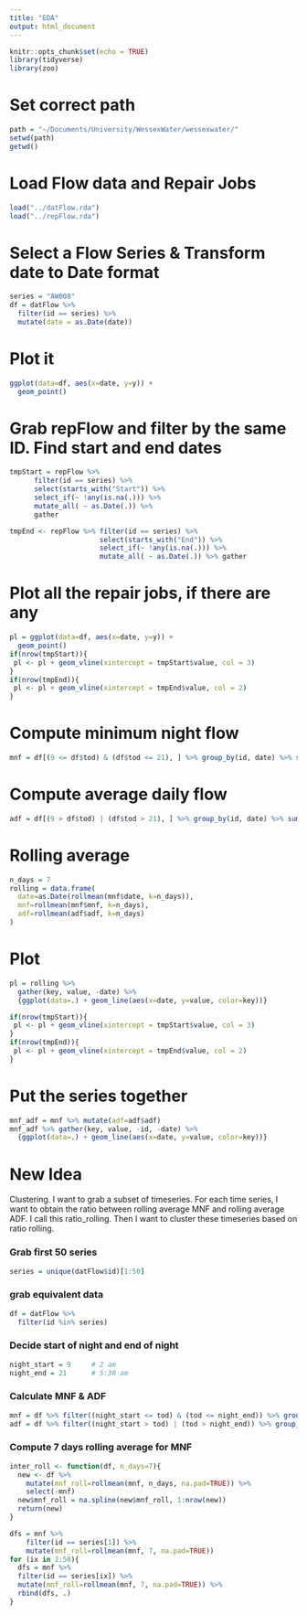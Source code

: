 ```yaml
---
title: "EDA"
output: html_document
---
```


```r
knitr::opts_chunk$set(echo = TRUE)
library(tidyverse)
library(zoo)
```

# Set correct path

```r
path = "~/Documents/University/WessexWater/wessexwater/"
setwd(path)
getwd()
```

# Load Flow data and Repair Jobs

```r
load("../datFlow.rda")
load("../repFlow.rda")
```

# Select a Flow Series & Transform date to Date format

```r
series = "AW008"
df = datFlow %>% 
  filter(id == series) %>% 
  mutate(date = as.Date(date))
```


# Plot it

```r
ggplot(data=df, aes(x=date, y=y)) + 
  geom_point()
```

# Grab repFlow and filter by the same ID. Find start and end dates

```r
tmpStart = repFlow %>% 
      filter(id == series) %>% 
      select(starts_with("Start")) %>% 
      select_if(~ !any(is.na(.))) %>% 
      mutate_all( ~ as.Date(.)) %>% 
      gather
```

```r
tmpEnd <- repFlow %>% filter(id == series) %>% 
                      select(starts_with("End")) %>% 
                      select_if(~ !any(is.na(.))) %>% 
                      mutate_all( ~ as.Date(.)) %>% gather 
```

# Plot all the repair jobs, if there are any

```r
pl = ggplot(data=df, aes(x=date, y=y)) + 
  geom_point()
if(nrow(tmpStart)){
 pl <- pl + geom_vline(xintercept = tmpStart$value, col = 3)
}
if(nrow(tmpEnd)){
 pl <- pl + geom_vline(xintercept = tmpEnd$value, col = 2)
}
```

# Compute minimum night flow

```r
mnf = df[(9 <= df$tod) & (df$tod <= 21), ] %>% group_by(id, date) %>% summarise(mnf=min(y)) %>% ungroup()
```

# Compute average daily flow
```r
adf = df[(9 > df$tod) | (df$tod > 21), ] %>% group_by(id, date) %>% summarise(adf=mean(y)) %>% ungroup()
```

# Rolling average
```r
n_days = 7
rolling = data.frame(
  date=as.Date(rollmean(mnf$date, k=n_days)),
  mnf=rollmean(mnf$mnf, k=n_days),
  adf=rollmean(adf$adf, k=n_days)
)
```

# Plot
```r
pl = rolling %>% 
  gather(key, value, -date) %>% 
  {ggplot(data=.) + geom_line(aes(x=date, y=value, color=key))}

if(nrow(tmpStart)){
 pl <- pl + geom_vline(xintercept = tmpStart$value, col = 3)
}
if(nrow(tmpEnd)){
 pl <- pl + geom_vline(xintercept = tmpEnd$value, col = 2)
}
```



# Put the series together
```r
mnf_adf = mnf %>% mutate(adf=adf$adf)
mnf_adf %>% gather(key, value, -id, -date) %>% 
  {ggplot(data=.) + geom_line(aes(x=date, y=value, color=key))}

```



# New Idea
Clustering. I want to grab a subset of timeseries. For each time series, I want to obtain the ratio between rolling average MNF and rolling average ADF. I call this ratio_rolling. Then I want to cluster these timeseries based on ratio rolling.

### Grab first 50 series

```r
series = unique(datFlow$id)[1:50]
```

### grab equivalent data

```r
df = datFlow %>% 
  filter(id %in% series)
```

### Decide start of night and end of night
```r
night_start = 9     # 2 am
night_end = 21      # 5:30 am 
```

### Calculate MNF & ADF

```r
mnf = df %>% filter((night_start <= tod) & (tod <= night_end)) %>% group_by(id, date) %>% summarise(mnf=min(y)) %>% ungroup()
adf = df %>% filter((night_start > tod) | (tod > night_end)) %>% group_by(id, date) %>% summarise(adf=mean(y)) %>% ungroup()
```

### Compute 7 days rolling average for MNF

```r
inter_roll <- function(df, n_days=7){
  new <- df %>% 
    mutate(mnf_roll=rollmean(mnf, n_days, na.pad=TRUE)) %>% 
    select(-mnf)
  new$mnf_roll = na.spline(new$mnf_roll, 1:nrow(new))
  return(new)
}
```


```r
dfs = mnf %>%
    filter(id == series[1]) %>% 
    mutate(mnf_roll=rollmean(mnf, 7, na.pad=TRUE))
for (ix in 2:50){
  dfs = mnf %>%
  filter(id == series[ix]) %>% 
  mutate(mnf_roll=rollmean(mnf, 7, na.pad=TRUE)) %>% 
  rbind(dfs, .)
}
```






